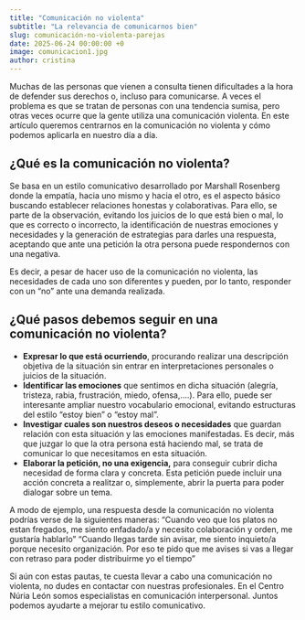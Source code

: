```yaml
---
title: "Comunicación no violenta"
subtitle: "La relevancia de comunicarnos bien"
slug: comunicación-no-violenta-parejas
date: 2025-06-24 00:00:00 +0
image: comunicacion1.jpg
author: cristina
---
```



Muchas de las personas que vienen a consulta tienen dificultades a la hora de defender sus derechos o, incluso para comunicarse. A veces el problema es que se tratan de personas con una tendencia sumisa, pero otras veces ocurre que la gente utiliza una comunicación violenta. En este artículo queremos centrarnos en la comunicación no violenta y cómo podemos aplicarla en nuestro día a día. 

## ¿Qué es la comunicación no violenta?
Se basa en un estilo comunicativo desarrollado por Marshall Rosenberg donde la empatía, hacia uno mismo y hacia el otro, es el aspecto básico buscando establecer relaciones honestas y colaborativas. 
Para ello, se parte de la observación, evitando los juicios de lo que está bien o mal, lo que es correcto o incorrecto, la identificación de nuestras emociones y necesidades y la generación de estrategias para darles una respuesta, aceptando que ante una petición la otra persona puede respondernos con una negativa. 

Es decir, a pesar de hacer uso de la comunicación no violenta, las necesidades de cada uno son diferentes y pueden, por lo tanto, responder con un “no” ante una demanda realizada.  


## ¿Qué pasos debemos seguir en una comunicación no violenta? 
- **Expresar lo que está ocurriendo**, procurando realizar una descripción objetiva de la situación sin entrar en interpretaciones personales o juicios de la situación. 
- **Identificar las emociones** que sentimos en dicha situación (alegría, tristeza, rabia, frustración, miedo, ofensa,....). Para ello, puede ser interesante ampliar nuestro vocabulario emocional, evitando estructuras del estilo “estoy bien” o “estoy mal”.
- **Investigar cuales son nuestros deseos o necesidades** que guardan relación con esta situación y las emociones manifestadas. Es decir, más que juzgar lo que la otra persona está haciendo mal, se trata de comunicar lo que necesitamos en esta situación. 
- **Elaborar la petición, no una exigencia,** para conseguir cubrir dicha necesidad de forma clara y concreta. Esta petición puede incluir una acción concreta a realitzar o, simplemente, abrir la puerta para poder dialogar sobre un tema. 

A modo de ejemplo, una respuesta desde la comunicación no violenta podrías verse de la siguientes maneras: 
“Cuando veo que los platos no estan fregados, me siento enfadado/a y necesito colaboración y orden, me gustaría hablarlo”
“Cuando llegas tarde sin avisar, me siento inquieto/a porque necesito organización. Por eso te pido que me avises si vas a llegar con retraso para poder distribuirme yo el tiempo”

Si aún con estas pautas, te cuesta llevar a cabo una comunicación no violenta, no dudes en contactar con nuestras profesionales. En el Centro Núria León somos especialistas en comunicación interpersonal. Juntos podemos ayudarte a mejorar tu estilo comunicativo. 
